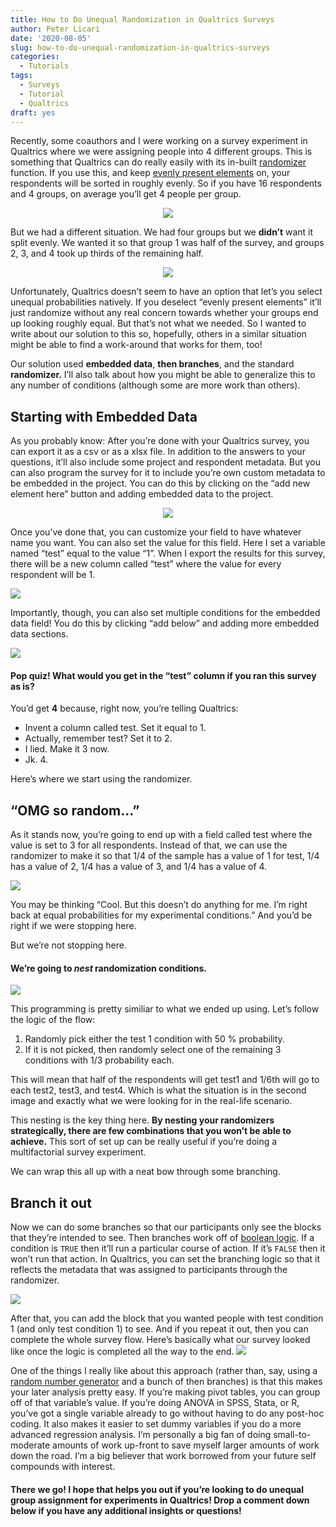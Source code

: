 ```yaml
---
title: How to Do Unequal Randomization in Qualtrics Surveys
author: Peter Licari
date: '2020-08-05'
slug: how-to-do-unequal-randomization-in-qualtrics-surveys
categories:
  - Tutorials
tags:
  - Surveys
  - Tutorial
  - Qualtrics
draft: yes
---
```


Recently, some coauthors and I were working on a survey experiment in Qualtrics where we were assigning people into 4 different groups. This is something that Qualtrics can do really easily with its in-built [randomizer](https://www.qualtrics.com/support/survey-platform/survey-module/survey-flow/standard-elements/randomizer/) function. If you use this, and keep [evenly present elements](https://www.qualtrics.com/support/survey-platform/survey-module/survey-flow/standard-elements/randomizer/#EvenlyPresentElements) on, your respondents will be sorted in roughly evenly. So if you have 16 respondents and 4 groups, on average you'll get 4 people per group.

<center>
![](/post/2020-08-05-how-to-do-unequal-randomization-in-qualtrics-surveys_files/1.png)
</center>

But we had a different situation. We had four groups but we **didn't** want it split evenly. We wanted it so that group 1 was half of the survey, and groups 2, 3, and 4 took up thirds of the remaining half. 

<center>
![](/post/2020-08-05-how-to-do-unequal-randomization-in-qualtrics-surveys_files/2.png)
</center>

Unfortunately, Qualtrics doesn't seem to have an option that let's you select unequal probabilities natively. If you deselect "evenly present elements" it'll just randomize without any real concern towards whether your groups end up looking roughly equal. But that's not what we needed. So I wanted to write about our solution to this so, hopefully, others in a similar situation might be able to find a work-around that works for them, too! 

Our solution used **embedded data**, **then branches**, and the standard **randomizer.** I'll also talk about how you might be able to generalize this to any number of conditions (although some are more work than others). 

## Starting with Embedded Data

As you probably know: After you're done with your Qualtrics survey, you can export it as a csv or as a xlsx file. In addition to the answers to your questions, it'll also include some project and respondent metadata. But you can also program the survey for it to include you're own custom metadata to be embedded in the project. You can do this by clicking on the "add new element here" button and adding embedded data to the project.

<center>
![](/post/2020-08-05-how-to-do-unequal-randomization-in-qualtrics-surveys_files/3.PNG)
</center>

Once you've done that, you can customize your field to have whatever name you want. You can also set the value for this field. Here I set a variable named "test" equal to the value "1". When I export the results for this survey, there will be a new column called "test" where the value for every respondent will be 1.  

![](/post/2020-08-05-how-to-do-unequal-randomization-in-qualtrics-surveys_files/4.PNG)

Importantly, though, you can also set multiple conditions for the embedded data field! You do this by clicking "add below" and adding more embedded data sections.

![](/post/2020-08-05-how-to-do-unequal-randomization-in-qualtrics-surveys_files/5.PNG)

#### Pop quiz! What would you get in the "test" column if you ran this survey as is?
You'd get **4** because, right now, you're telling Qualtrics:

- Invent a column called test. Set it equal to 1.
- Actually, remember test? Set it to 2.
- I lied. Make it 3 now. 
- Jk. 4.

Here's where we start using the randomizer.

## "OMG so random..."
As it stands now, you're going to end up with a field called test where the value is set to 3 for all respondents. Instead of that, we can use the randomizer to make it so that 1/4 of the sample has a value of 1 for test, 1/4 has a value of 2, 1/4 has a value of 3, and 1/4 has a value of 4. 

![](/post/2020-08-05-how-to-do-unequal-randomization-in-qualtrics-surveys_files/6.PNG)

You may be thinking "Cool. But this doesn't do anything for me. I'm right back at equal probabilities for my experimental conditions." And you'd be right if we were stopping here.

But we're not stopping here.

#### We're going to *nest* randomization conditions.

![](/post/2020-08-05-how-to-do-unequal-randomization-in-qualtrics-surveys_files/7.PNG)


This programming is pretty similiar to what we ended up using. Let's follow the logic of the flow:

1. Randomly pick either the test 1 condition with 50 % probability.
2. If it is not picked, then randomly select one of the remaining 3 conditions with 1/3 probability each. 

This will mean that half of the respondents will get test1 and 1/6th will go to each test2, test3, and test4. Which is what the situation is in the second image and exactly what we were looking for in the real-life scenario. 

This nesting is the key thing here. **By nesting your randomizers strategically, there are few combinations that you won't be able to achieve.** This sort of set up can be really useful if you're doing a multifactorial survey experiment. 

We can wrap this all up with a neat bow through some branching.

## Branch it out

Now we can do some branches so that our participants only see the blocks that they're intended to see. Then branches work off of [boolean logic](https://en.wikipedia.org/wiki/Boolean_algebra). If a condition is `TRUE` then it'll run a particular course of action. If it's `FALSE` then it won't run that action. In Qualtrics, you can set the branching logic so that it reflects the metadata that was assigned to participants through the randomizer. 

![](/post/2020-08-05-how-to-do-unequal-randomization-in-qualtrics-surveys_files/8.PNG)

After that, you can add the block that you wanted people with test condition 1 (and only test condition 1) to see. And if you repeat it out, then you can complete the whole survey flow. Here's basically what our survey looked like once the logic is completed all the way to the end. 
![](/post/2020-08-05-how-to-do-unequal-randomization-in-qualtrics-surveys_files/9.PNG)

One of the things I really like about this approach (rather than, say, using a [random number generator](https://www.qualtrics.com/support/survey-platform/common-use-cases-rc/assigning-randomized-ids-to-respondents/) and a bunch of then branches) is that this makes your later analysis pretty easy. If you're making pivot tables, you can group off of that variable's value. If you're doing ANOVA in SPSS, Stata, or R, you've got a single variable already to go without having to do any post-hoc coding. It also makes it easier to set dummy variables if you do a more advanced regression analysis.  I'm personally a big fan of doing small-to-moderate amounts of work up-front to save myself larger amounts of work down the road. I'm a big believer that work borrowed from your future self compounds with interest. 

#### There we go! I hope that helps you out if you're looking to do unequal group assignment for experiments in Qualtrics! Drop a comment down below if you have any additional insights or questions!
